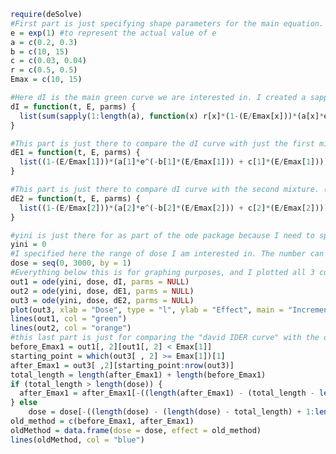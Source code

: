 
```r
require(deSolve)
#First part is just specifying shape parameters for the main equation.
e = exp(1) #to represent the actual value of e
a = c(0.2, 0.3)
b = c(10, 15)
c = c(0.03, 0.04)
r = c(0.5, 0.5)
Emax = c(10, 15)

#Here dI is the main green curve we are interested in. I created a sapply function which is basically there for attainment of my differential equation for any values of N. I know in the future there might be N = 5 or even 10 and therefore this sapply given that we know their shape parameters is a very efficient code to go through any generalized case.
dI = function(t, E, parms) {
  list(sum(sapply(1:length(a), function(x) r[x]*(1-(E/Emax[x]))*(a[x]*e^(-b[x]*(E/Emax[x])) + c[x]*(E/Emax[x])))))
}

#This part is just there to compare the dI curve with just the first mixture. (lower Emax)
dE1 = function(t, E, parms) {
  list((1-(E/Emax[1]))*(a[1]*e^(-b[1]*(E/Emax[1])) + c[1]*(E/Emax[1])))
}

#This part is just there to compare dI curve with the second mixture. (higher Emax)
dE2 = function(t, E, parms) {
  list((1-(E/Emax[2]))*(a[2]*e^(-b[2]*(E/Emax[2])) + c[2]*(E/Emax[2])))
}

#yini is just there for as part of the ode package because I need to specify the initial values. In this case yini = 0 means d = 0 when E = 0.
yini = 0
#I specified here the range of dose I am interested in. The number can be changed very easily here. For example if we only wanted to look at the graph at that beginning hump we could have just went seq(0, 500) and we would have gotten a zoomed in part of that graph.
dose = seq(0, 3000, by = 1)
#Everything below this is for graphing purposes, and I plotted all 3 curves here to compare. 
out1 = ode(yini, dose, dI, parms = NULL)
out2 = ode(yini, dose, dE1, parms = NULL)
out3 = ode(yini, dose, dE2, parms = NULL)
plot(out3, xlab = "Dose", type = "l", ylab = "Effect", main = "Incremental Effect Additivity", col = "red")
lines(out1, col = "green")
lines(out2, col = "orange")
#this last part is just for comparing the "david IDER curve" with the old curve where after exceeding Emax1 the first dE1 didn't know how to react so it just stopped fighting back. Therefore this blue curve I generated was produced using the below code. What I essentially did was basically make sure the blue curve was exactly the same as the green curve all the way until the point it reached Emax1 and then from that moment on I made it imitate the red curve or dE2. I stored this into a dataframe and then plotted it. 
before_Emax1 = out1[, 2][out1[, 2] < Emax[1]]
starting_point = which(out3[ , 2] >= Emax[1])[1]
after_Emax1 = out3[ ,2][starting_point:nrow(out3)]
total_length = length(after_Emax1) + length(before_Emax1)
if (total_length > length(dose)) {
  after_Emax1 = after_Emax1[-((length(after_Emax1) - (total_length - length(dose))) + 1:length(after_Emax1))]
} else
    dose = dose[-((length(dose) - (length(dose) - total_length) + 1:length(after_Emax1)))]
old_method = c(before_Emax1, after_Emax1)  
oldMethod = data.frame(dose = dose, effect = old_method)
lines(oldMethod, col = "blue")
```

